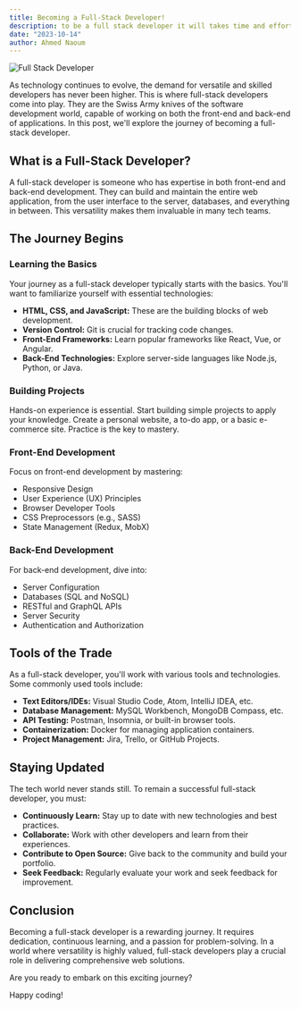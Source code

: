 ```yaml
---
title: Becoming a Full-Stack Developer!
description: to be a full stack developer it will takes time and efforts to make it happen but whenever you achieve a goal or building your first project you will notice that every seconds you put for it deserves it and more, in this blog I will guide with the main things you should learn so that you can say I am full stack developer and be proud of your self.
date: "2023-10-14"
author: Ahmed Naoum
---
```


![Full Stack Developer](https://images.unsplash.com/photo-1610433572362-a5869d14e3c1?ixlib=rb-4.0.3&ixid=M3wxMjA3fDB8MHxwaG90by1wYWdlfHx8fGVufDB8fHx8fA%3D%3D&auto=format&fit=crop&w=2070&q=80)

As technology continues to evolve, the demand for versatile and skilled developers has never been higher. This is where full-stack developers come into play. They are the Swiss Army knives of the software development world, capable of working on both the front-end and back-end of applications. In this post, we'll explore the journey of becoming a full-stack developer.

## What is a Full-Stack Developer?

A full-stack developer is someone who has expertise in both front-end and back-end development. They can build and maintain the entire web application, from the user interface to the server, databases, and everything in between. This versatility makes them invaluable in many tech teams.

## The Journey Begins

### Learning the Basics

Your journey as a full-stack developer typically starts with the basics. You'll want to familiarize yourself with essential technologies:

- **HTML, CSS, and JavaScript:** These are the building blocks of web development.
- **Version Control:** Git is crucial for tracking code changes.
- **Front-End Frameworks:** Learn popular frameworks like React, Vue, or Angular.
- **Back-End Technologies:** Explore server-side languages like Node.js, Python, or Java.

### Building Projects

Hands-on experience is essential. Start building simple projects to apply your knowledge. Create a personal website, a to-do app, or a basic e-commerce site. Practice is the key to mastery.

### Front-End Development

Focus on front-end development by mastering:

- Responsive Design
- User Experience (UX) Principles
- Browser Developer Tools
- CSS Preprocessors (e.g., SASS)
- State Management (Redux, MobX)

### Back-End Development

For back-end development, dive into:

- Server Configuration
- Databases (SQL and NoSQL)
- RESTful and GraphQL APIs
- Server Security
- Authentication and Authorization

## Tools of the Trade

As a full-stack developer, you'll work with various tools and technologies. Some commonly used tools include:

- **Text Editors/IDEs:** Visual Studio Code, Atom, IntelliJ IDEA, etc.
- **Database Management:** MySQL Workbench, MongoDB Compass, etc.
- **API Testing:** Postman, Insomnia, or built-in browser tools.
- **Containerization:** Docker for managing application containers.
- **Project Management:** Jira, Trello, or GitHub Projects.

## Staying Updated

The tech world never stands still. To remain a successful full-stack developer, you must:

- **Continuously Learn:** Stay up to date with new technologies and best practices.
- **Collaborate:** Work with other developers and learn from their experiences.
- **Contribute to Open Source:** Give back to the community and build your portfolio.
- **Seek Feedback:** Regularly evaluate your work and seek feedback for improvement.

## Conclusion

Becoming a full-stack developer is a rewarding journey. It requires dedication, continuous learning, and a passion for problem-solving. In a world where versatility is highly valued, full-stack developers play a crucial role in delivering comprehensive web solutions.

Are you ready to embark on this exciting journey?

Happy coding!

